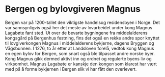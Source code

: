 # Bergen og bylovgiveren Magnus

Bergen var på 1200-tallet den viktigste handelsog residensbyen i Norge. Det var sannsynligvis også her det meste av lovarbeidet under kong Magnus Lagabøte fant sted. Ut over de bevarte bygningene fra middelalderens kongsgård på Bergenhus festning, fins det også en rekke andre spor knyttet til lovgiverkongen Magnus i middelalderens bykjerne, dagens Bryggen og Vågsbunnen. I 1276, to år etter at Landsloven forelå, vedtok kong Magnus en egen bylov for Bergen, som snart også ble tilpasset andre norske byer. Kong Magnus gikk dermed aktivt inn og ordnet og regulerte byens liv og virksomhet. Magnus Lagabøte er kanskje den kongen som klarest har vært med på å forme bykjernen i Bergen slik vi har fått den overlevert.
